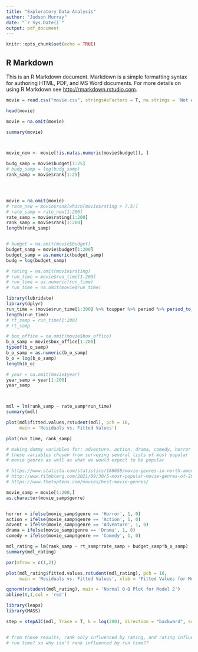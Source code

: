 ---
title: "Exploratory Data Analysis"
author: "Judson Murray"
date: "`r Sys.Date()`"
output: pdf_document
---

```{r setup, include=FALSE}
knitr::opts_chunk$set(echo = TRUE)
```

## R Markdown

This is an R Markdown document. Markdown is a simple formatting syntax for authoring HTML, PDF, and MS Word documents. For more details on using R Markdown see <http://rmarkdown.rstudio.com>.

```{r}
movie = read.csv("movie.csv", stringsAsFactors = T, na.strings = 'Not Available')

head(movie)

movie = na.omit(movie)

summary(movie)



movie_new <- movie[!is.na(as.numeric(movie$budget)), ]

budg_samp = movie$budget[1:25]
# budg_samp = log(budg_samp)
rank_samp = movie$rank[1:25]





```


```{r}

movie = na.omit(movie)
# rate_new = movie$rank[which(movie$rating > 7.5)]
# rate_samp = rate_new[1:200]
rate_samp = movie$rating[1:200]
rank_samp = movie$rank[1:200]
length(rank_samp)


# budget = na.omit(movie$budget)
budget_samp = movie$budget[1:200]
budget_samp = as.numeric(budget_samp)
budg = log(budget_samp)

# rating = na.omit(movie$rating)
# run_time = movie$run_time[1:200]
# run_time = as.numeric(run_time)
# run_time = na.omit(movie$run_time)

library(lubridate)
library(dplyr)
run_time = (movie$run_time[1:200] %>% toupper %>% period %>% period_to_seconds())/60
length(run_time)
# rt_samp = run_time[1:200]
# rt_samp

# box_office = na.omit(movie$box_office)
b_o_samp = movie$box_office[1:200]
typeof(b_o_samp)
b_o_samp = as.numeric(b_o_samp)
b_o = log(b_o_samp)
length(b_o)

# year = na.omit(movie$year)
year_samp = year[1:200]
year_samp



mdl = lm(rank_samp ~ rate_samp*run_time)
summary(mdl)

plot(mdl$fitted.values,rstudent(mdl), pch = 16,
     main = 'Residuals vs. Fitted Values')

plot(run_time, rank_samp)

# making dummy variables for: adventure, action, drama, comedy, horror
# these variables chosen from surveying several lists of most popular 
# movie genres as well as what we would expect to be popular

# https://www.statista.com/statistics/188658/movie-genres-in-north-america-by-box-office-revenue-since-1995/
# http://www.filmblerg.com/2021/09/30/5-most-popular-movie-genres-of-2021/
# https://www.thetoptens.com/movies/best-movie-genres/

movie_samp = movie[1:200,]
as.character(movie_samp$genre)


horror = ifelse(movie_samp$genre == 'Horror', 1, 0)
action = ifelse(movie_samp$genre == 'Action', 1, 0)
advent = ifelse(movie_samp$genre == 'Adventure', 1, 0)
drama = ifelse(movie_samp$genre == 'Drama', 1, 0)
comedy = ifelse(movie_samp$genre == 'Comedy', 1, 0)

mdl_rating = lm(rank_samp ~ rt_samp*rate_samp + budget_samp*b_o_samp)
summary(mdl_rating)

par(mfrow = c(1,2))

plot(mdl_rating$fitted.values,rstudent(mdl_rating), pch = 16,
     main = 'Residuals vs. Fitted Values', xlab = 'Fitted Values for Model 2', ylab = 'Studenstized Residuals for Model 2')

qqnorm(rstudent(mdl_rating), main = 'Normal Q-Q Plot for Model 2')
abline(0,1,col = 'red')

library(leaps)
library(MASS)

step = stepAIC(mdl, Trace = T, k = log(200), direction = "backward", scope = formula(mdl))


# from these results, rank only influenced by rating, and rating influenced by 
# run time? so why isn't rank influenced by run time?? 



```